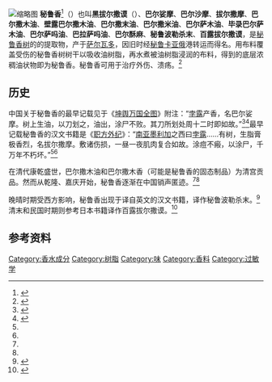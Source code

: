 [[File:Balsamum_peruvianum1.JPG|缩略图]]
'''秘鲁香'''<ref name="徐国钧">{{Cite book|title=生药学|author1=徐国钧|author2=赵守训|publisher=人民卫生出版社|year=1958|location=北京|pages=244-245|url=https://archive.org/details/shengyaoxue00xubo/page/244/mode/2up}}</ref>（{{lang-en|balsam of Peru, Peru balsam}}）也叫'''黑拔尔撒谟'''（{{lang-es|bálsamo negro}}）、'''巴尔娑摩'''、'''巴尔沙摩'''、'''拔尔撒摩'''、'''巴尔撒木油'''、'''壁露巴尔撒木油'''、'''巴尔撒末油'''、'''巴尔撒米油'''、'''巴尔萨木油'''、'''毕录巴尔萨木油'''、'''巴尔萨吗油'''、'''巴拉萨吗油'''、'''巴尔酥麻'''、'''秘鲁波勒杀末'''、'''百露拔尔撒谟'''，是[[秘鲁香树|秘鲁香树]]的{{le|油树脂|oleoresin}}的提取物，产于[[萨尔瓦多|萨尔瓦多]]，因旧时经[[秘鲁|秘鲁]][[卡亚俄|卡亚俄]]港转运而得名。用布料覆盖受伤的秘鲁香树树干以吸收油树脂，再水煮被油树脂浸润的布料，得到的底层浓稠油状物即为秘鲁香。秘鲁香可用于治疗外伤、溃疡。<ref>{{Cite book|title=Pharmacographia: A History of the Principal Drugs of Vegetable Origin, Met with in Great Britain and British India|last=Flückiger|first=Friedrich August|publisher=Macmillan and Co.|year=1874|location=London|pages=177-184|last2=Hanbury|first2=Daniel|url=https://www.biodiversitylibrary.org/item/179477#page/201/mode/1up|access-date=2021-03-11|archive-date=2020-11-10|archive-url=https://web.archive.org/web/20201110123218/https://www.biodiversitylibrary.org/item/179477#page/201/mode/1up|dead-url=no}}</ref>

== 历史 ==
中国关于秘鲁香的最早记载见于《[[坤舆万国全图|坤舆万国全图]]》附注：“[[秘鲁|孛露]]产香，名巴尔娑摩。树上生油，以刀划之，油出，涂尸不败。其刀所划处周十二时即如故。”<ref name="陳明">{{Cite journal|title=「阿勃參」與「拔爾撒摩」——中外藥物交流之長時段考察例證|author=陳明|url=https://fh.pku.edu.cn/docs/2018-11/20181120000405450765.pdf|date=2016-09-01|journal=漢學研究|issue=3|volume=34|page=161–203}}</ref><ref name="Schottenhammer">{{Cite journal|title="Peruvian balsam": an example of transoceanic transfer of medicinal knowledge|url=https://doi.org/10.1186/s13002-020-00407-y|last=Schottenhammer|first=Angela|date=2020-11-09|journal=Journal of Ethnobiology and Ethnomedicine|issue=1|doi=10.1186/s13002-020-00407-y|volume=16|pages=69|issn=1746-4269|pmc=PMC7650155|pmid=33168066}}</ref>最早记载秘鲁香的汉文书籍是《[[职方外纪|职方外纪]]》：“[[南美洲|南亚墨利加]]之西曰[[秘鲁|孛露]]……有树，生脂膏极香烈，名拔尔撒摩。敷诸伤损，一昼一夜肌肉复合如故。涂痘不瘢，以涂尸，千万年不朽坏。”<ref name="陳明" /><ref name="Schottenhammer" />

在清代康乾盛世，巴尔撒木油和巴尔撒木香（可能是秘鲁香的固态制品）为清宫贡品。然而从乾隆、嘉庆开始，秘鲁香逐渐在中国销声匿迹。<ref name="陳明" /><ref name="Schottenhammer" />

晚晴时期受西方影响，秘鲁香出现于译自英文的汉文书籍，译作秘鲁波勒杀末。<ref>{{Cite book|title=化学衛生論|last=Johnston|first=James Finlay Weir|publisher=格致彙編館|year=1881|location=上海|pages=67-69|chapter=第二十四章論所用香油與松香等質|chapterurl=https://rmda.kulib.kyoto-u.ac.jp/item/rb00001542#?c=0&m=0&s=0&cv=74&r=0&xywh=-255%2C985%2C5935%2C1446|script-title=The Chemistry of Common Life|others=[[傅蘭雅|傅蘭雅]]（譯）|access-date=2021-03-11|archive-date=2021-09-11|archive-url=https://web.archive.org/web/20210911100542/https://rmda.kulib.kyoto-u.ac.jp/item/rb00001542#?c=0&m=0&s=0&cv=74&r=0&xywh=-255%2C985%2C5935%2C1446|dead-url=no}}</ref>清末和民国时期则参考日本书籍译作百露拔尔撒谟。<ref>{{Cite book|title=實用植物圖說|author=朱羲方|publisher=新學會社|year=1920|location=上海|url=https://archive.org/details/shiyongzhiwutush00zhux/page/n33/mode/2up}}</ref>

== 参考资料 ==
{{reflist}}

[[Category:香水成分|Category:香水成分]]
[[Category:树脂|Category:树脂]]
[[Category:味|Category:味]]
[[Category:香料|Category:香料]]
[[Category:过敏学|Category:过敏学]]